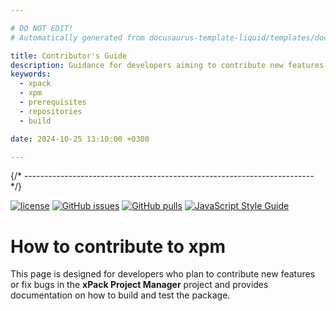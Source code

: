 ```yaml
---

# DO NOT EDIT!
# Automatically generated from docusaurus-template-liquid/templates/docusaurus.

title: Contributor's Guide
description: Guidance for developers aiming to contribute new features or bug fixes, detailing how to build the module, including prerequisites, repositories utilised, and scripts.
keywords:
  - xpack
  - xpm
  - prerequisites
  - repositories
  - build

date: 2024-10-25 13:10:00 +0300

---
```



{/* ------------------------------------------------------------------------ */}

[![license](https://img.shields.io/github/license/xpack/xpm-js)](https://github.com/xpack/xpm-js/blob/master/LICENSE)
[![GitHub issues](https://img.shields.io/github/issues/xpack/xpm-js)](https://github.com/xpack/xpm-js/issues)
[![GitHub pulls](https://img.shields.io/github/issues-pr/xpack/xpm-js)](https://github.com/xpack/xpm-js/pulls/)
[![JavaScript Style Guide](https://img.shields.io/badge/code_style-standard-brightgreen)](https://standardjs.com)

# How to contribute to xpm

This page is designed for developers who plan to contribute new features
or fix bugs in the
**xPack Project Manager**
project and provides documentation on how to build and test the package.

<Content />
